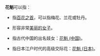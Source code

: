 '''花魁'''可以指：

*指[[花魁|百花之首]]，可以指梅花、兰花或牡丹。

*形容非常[[美女|美丽的女子]]。

*指古代中国的出名妓女：[[花魁#引申含义|花魁 (中国)]]。

*指日本江户时代的高级交际花：[[花魁_(日本)|花魁 (日本)]]。

{{disambig|Cat=二字亞洲相關消歧義}}